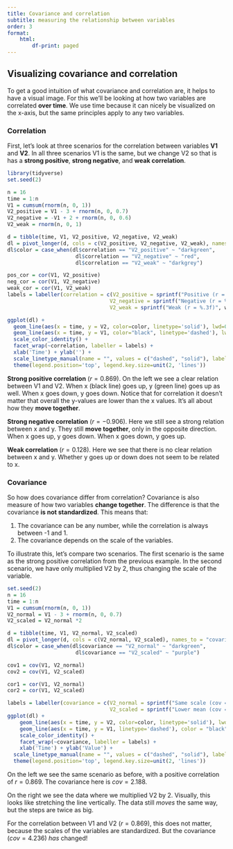 ```yaml
---
title: Covariance and correlation
subtitle: measuring the relationship between variables
order: 3
format:
    html:
        df-print: paged
---
```




## Visualizing covariance and correlation

To get a good intuition of what covariance and correlation are, it helps to have a visual image.
For this we'll be looking at how two variables are correlated **over time**.
We use time because it can nicely be visualized on the x-axis, but the same principles apply to any two variables.

### Correlation

First, let's look at three scenarios for the correlation between variables **V1** and **V2**.
In all three scenarios V1 is the same, but we change V2 so that is has a **strong positive**, **strong negative**, and **weak correlation**.

```r
library(tidyverse)
set.seed(2)

n = 16
time = 1:n
V1 = cumsum(rnorm(n, 0, 1))
V2_positive = V1 - 3 + rnorm(n, 0, 0.7)
V2_negative = -V1 + 2 + rnorm(n, 0, 0.6)
V2_weak = rnorm(n, 0, 1)

d = tibble(time, V1, V2_positive, V2_negative, V2_weak)
dl = pivot_longer(d, cols = c(V2_positive, V2_negative, V2_weak), names_to = "correlation", values_to = "V2")
dl$color = case_when(dl$correlation == "V2_positive" ~ "darkgreen",
                      dl$correlation == "V2_negative" ~ "red",
                      dl$correlation == "V2_weak" ~ "darkgrey")

pos_cor = cor(V1, V2_positive)
neg_cor = cor(V1, V2_negative)
weak_cor = cor(V1, V2_weak)
labels = labeller(correlation = c(V2_positive = sprintf("Positive (r = %.3f)", pos_cor), 
                                 V2_negative = sprintf("Negative (r = %.3f)", neg_cor),
                                 V2_weak = sprintf("Weak (r = %.3f)", weak_cor)))

ggplot(dl) +
  geom_line(aes(x = time, y = V2, color=color, linetype='solid'), lwd=0.8) +
  geom_line(aes(x = time, y = V1, color="black", linetype='dashed'), lwd=0.8) +
  scale_color_identity() + 
  facet_wrap(~correlation, labeller = labels) +
  xlab('Time') + ylab('') + 
  scale_linetype_manual(name = "", values = c("dashed", "solid"), labels = c("V1", "V2")) +
  theme(legend.position='top', legend.key.size=unit(2, 'lines'))
```

**Strong positive correlation** ($r = 0.869$).
On the left we see a clear relation between V1 and V2.
When x (black line) goes up, y (green line) goes up as well.
When x goes down, y goes down.
Notice that for correlation it doesn't matter that overall the y-values are lower than the x values.
It's all about how they **move together**.

**Strong negative correlation** ($r = -0.906$).
Here we still see a strong relation between x and y.
They still **move together**, only in the opposite direction.
When x goes up, y goes down.
When x goes down, y goes up.

**Weak correlation** ($r = 0.128$).
Here we see that there is no clear relation between x and y.
Whether y goes up or down does not seem to be related to x.


### Covariance

So how does covariance differ from correlation?
Covariance is also measure of how two variables **change together**.
The difference is that the covariance **is not standardized**.
This means that:

1. The covariance can be any number, while the correlation is always between -1 and 1.
2. The covariance depends on the scale of the variables. 

To illustrate this, let's compare two scenarios.
The first scenario is the same as the strong positive correlation from the previous example.
In the second scenario, we have only multiplied V2 by 2, thus changing the scale of the variable.


```r
set.seed(2)
n = 16
time = 1:n
V1 = cumsum(rnorm(n, 0, 1))
V2_normal = V1 - 3 + rnorm(n, 0, 0.7)
V2_scaled = V2_normal *2

d = tibble(time, V1, V2_normal, V2_scaled)
dl = pivot_longer(d, cols = c(V2_normal, V2_scaled), names_to = "covariance", values_to = "V2")
dl$color = case_when(dl$covariance == "V2_normal" ~ "darkgreen",
                      dl$covariance == "V2_scaled" ~ "purple")

cov1 = cov(V1, V2_normal)
cov2 = cov(V1, V2_scaled)

cor1 = cor(V1, V2_normal)
cor2 = cor(V1, V2_scaled)

labels = labeller(covariance = c(V2_normal = sprintf("Same scale (cov = %.3f, r = %.3f)", cov1, cor1), 
                                 V2_scaled = sprintf("Lower mean (cov = %.3f, r = %.3f)", cov2, cor2)))
ggplot(dl) +
    geom_line(aes(x = time, y = V2, color=color, linetype='solid'), lwd=0.8) +
    geom_line(aes(x = time, y = V1, linetype='dashed'), color = "black", lwd=0.8) +
    scale_color_identity() + 
    facet_wrap(~covariance, labeller = labels) +
    xlab('Time') + ylab('Value') +
  scale_linetype_manual(name = "", values = c("dashed", "solid"), labels = c("V1", "V2")) +
  theme(legend.position='top', legend.key.size=unit(2, 'lines'))

```

On the left we see the same scenario as before, with a positive correlation of $r = 0.869$.
The covariance here is $cov = 2.188$.

On the right we see the data where we multiplied V2 by 2.
Visually, this looks like stretching the line vertically.
The data still *moves* the same way, but the steps are twice as big.

For the correlation between V1 and V2 ($r = 0.869$), this does not matter, because the scales of the variables are standardized.
But the covariance ($cov = 4.236$) *has* changed!
